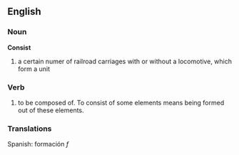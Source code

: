 ==English==

===Noun===
'''Consist'''

# a certain numer of railroad carriages with or without a locomotive, which form a unit

===Verb===
# to be composed of. To consist of some elements means being formed out of these elements.

===Translations===

Spanish: formación ''f''